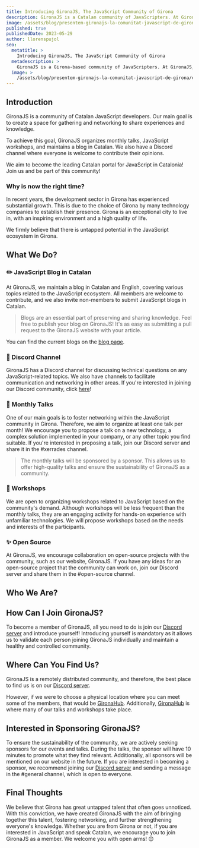 ```yaml
---
title: Introducing GironaJS, The JavaScript Community of Girona
description: GironaJS is a Catalan community of JavaScripters. At GironaJS, we do blogging in Catalan, monthly talks, workshops, and many other things related to JavaScript.
image: /assets/blog/presentem-gironajs-la-comunitat-javascript-de-girona/cover-image.png
published: true
publishedDate: 2023-05-29
author: llorenspujol
seo:
  metatitle: >
    Introducing GironaJS, The JavaScript Community of Girona
  metadescription: >
    GironaJS is a Girona-based community of JavaScripters. At GironaJS, we do blogging in Catalan, monthly talks, workshops, and many other things related to JavaScript.
  image: >
    /assets/blog/presentem-gironajs-la-comunitat-javascript-de-girona/cover-image.png
---
```


## Introduction

GironaJS is a community of Catalan JavaScript developers. Our main goal is to create a space for gathering and networking to share experiences and knowledge.

To achieve this goal, GironaJS organizes monthly talks, JavaScript workshops, and maintains a blog in Catalan. We also have a Discord channel where everyone is welcome to contribute their opinions.

We aim to become the leading Catalan portal for JavaScript in Catalonia! Join us and be part of this community!

### Why is now the right time?

In recent years, the development sector in Girona has experienced substantial growth. This is due to the choice of Girona by many technology companies to establish their presence. Girona is an exceptional city to live in, with an inspiring environment and a high quality of life.

We firmly believe that there is untapped potential in the JavaScript ecosystem in Girona.

<Separator />

## What We Do?

### ✏️ JavaScript Blog in Catalan

At GironaJS, we maintain a blog in Catalan and English, covering various topics related to the JavaScript ecosystem. All members are welcome to contribute, and we also invite non-members to submit JavaScript blogs in Catalan.

> Blogs are an essential part of preserving and sharing knowledge. Feel free to publish your blog on GironaJS! It's as easy as submitting a pull request to the GironaJS website with your article.

You can find the current blogs on the [blog page](https://gironajs.com/ca/blog).

### 👥 Discord Channel

GironaJS has a Discord channel for discussing technical questions on any JavaScript-related topics. We also have channels to facilitate communication and networking in other areas. If you're interested in joining our Discord community, click [here](https://discord.gg/eBkQTD2Pax)!

### 💬 Monthly Talks

One of our main goals is to foster networking within the JavaScript community in Girona. Therefore, we aim to organize at least one talk per month! We encourage you to propose a talk on a new technology, a complex solution implemented in your company, or any other topic you find suitable. If you're interested in proposing a talk, join our Discord server and share it in the #xerrades channel.

> The monthly talks will be sponsored by a sponsor. This allows us to offer high-quality talks and ensure the sustainability of GironaJS as a community.

### 🔨 Workshops

We are open to organizing workshops related to JavaScript based on the community's demand. Although workshops will be less frequent than the monthly talks, they are an engaging activity for hands-on experience with unfamiliar technologies. We will propose workshops based on the needs and interests of the participants.

### ✨ Open Source

At GironaJS, we encourage collaboration on open-source projects with the community, such as our website, GironaJS. If you have any ideas for an open-source project that the community can work on, join our Discord server and share them in the #open-source channel.

<Separator />

## Who We Are?

<BlogMembersList />

## How Can I Join GironaJS?

To become a member of GironaJS, all you need to do is join our [Discord server](https://discord.gg/eBkQTD2Pax) and introduce yourself!
Introducing yourself is mandatory as it allows us to validate each person joining GironaJS individually and maintain a healthy and controlled community.

## Where Can You Find Us?

GironaJS is a remotely distributed community, and therefore, the best place to find us is on our [Discord server](https://discord.gg/eBkQTD2Pax).

However, if we were to choose a physical location where you can meet some of the members, that would be [GironaHub](https://girona-hub.com/). Additionally, [GironaHub](https://girona-hub.com/) is where many of our talks and workshops take place.

## Interested in Sponsoring GironaJS?

To ensure the sustainability of the community, we are actively seeking sponsors for our events and talks. During the talks, the sponsor will have 10 minutes to promote what they find relevant. Additionally, all sponsors will be mentioned on our website in the future. If you are interested in becoming a sponsor, we recommend joining our [Discord server](https://discord.gg/eBkQTD2Pax) and sending a message in the #general channel, which is open to everyone.

## Final Thoughts

We believe that Girona has great untapped talent that often goes unnoticed. With this conviction, we have created GironaJS with the aim of bringing together this talent, fostering networking, and further strengthening everyone's knowledge. Whether you are from Girona or not, if you are interested in JavaScript and speak Catalan, we encourage you to join GironaJS as a member. We welcome you with open arms! 😊
